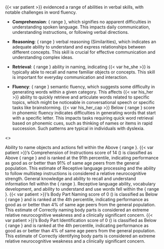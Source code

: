 {{< var patient >}} evidenced a range of abilities in verbal skills, with notable challenges in word fluency.

- **Comprehension**: { range }, which signifies no apparent difficulties in understanding spoken language. This impacts daily communication, understanding instructions, or following verbal directions.

- **Reasoning**: { range } verbal reasoning (Similarities), which indicates an adequate ability to understand and express relationships between different concepts. This skill is crucial for effective communication and understanding complex ideas.

- **Retrieval**: { range } ability in naming, indicating {{< var he_she >}} is typically able to recall and name familiar objects or concepts. This skill is important for everyday communication and interaction.

- **Fluency**: { range } semantic fluency, which suggests some difficulty in generating words within a given category. This affects {{< var his_her >}} ability to quickly retrieve and articulate words related to specific topics, which might be noticeable in conversational speech or specific tasks like brainstorming. {{< var his_her_cap >}} Below { range } score in phonemic fluency indicates difficulties in generating words that start with a specific letter. This impacts tasks requiring quick word retrieval based on phonemic cues, such as thinking of names or items in rapid succession. Such patterns are typical in individuals with dyslexia.

<<START>>

Ability to name objects and actions fell within the Above { range }.
{{< var patient >}}'s Comprehension of Instructions score of 14 () is classified as Above { range } and is ranked at the 91th percentile, indicating performance as good as or better than 91% of same age peers from the general population. This estimate of Receptive language processing and the ability to follow multistep instructions is considered a relative neurocognitive strength.
General knowledge and ability to recall and understand information fell within the { range }.
Receptive language ability, vocabulary development, and ability to understand and use words fell within the { range }.
{{< var patient >}}'s Body Part Naming score of  0 () is classified as Below { range } and is ranked at the  4th percentile, indicating performance as good as or better than  4% of same age peers from the general population. This estimate of Correctly naming body parts is considered an extreme relative neurocognitive weakness and a clinically significant concern.
{{< var patient >}}'s Body Part Identification score of  0 () is classified as Below { range } and is ranked at the  4th percentile, indicating performance as good as or better than  4% of same age peers from the general population. This estimate of Correctly identifying body parts is considered an extreme relative neurocognitive weakness and a clinically significant concern.
